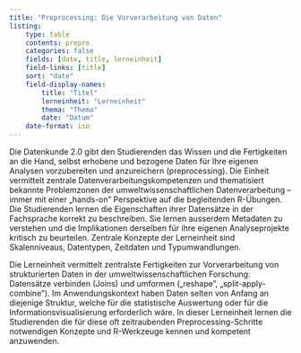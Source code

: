 ```yaml
---
title: "Preprocessing: Die Vorverarbeitung von Daten"
listing: 
    type: table
    contents: prepro
    categories: false
    fields: [date, title, lerneinheit]
    field-links: [title]
    sort: "date"
    field-display-names:
        title: "Titel"
        lerneinheit: "Lerneinheit"
        thema: "Thema"
        date: "Datum"
    date-format: iso
---
```



Die Datenkunde 2.0 gibt den Studierenden das Wissen und die Fertigkeiten an die Hand, selbst erhobene und bezogene Daten für Ihre eigenen Analysen vorzubereiten und anzureichern (preprocessing). Die Einheit vermittelt zentrale Datenverarbeitungskompetenzen und thematisiert bekannte Problemzonen der umweltwissenschaftlichen Datenverarbeitung -- immer mit einer „hands-on" Perspektive auf die begleitenden R-Übungen. Die Studierenden lernen die Eigenschaften ihrer Datensätze in der Fachsprache korrekt zu beschreiben. Sie lernen ausserdem Metadaten zu verstehen und die Implikationen derselben für ihre eigenen Analyseprojekte kritisch zu beurteilen. Zentrale Konzepte der Lerneinheit sind Skalenniveaus, Datentypen, Zeitdaten und Typumwandlungen.

Die Lerneinheit vermittelt zentralste Fertigkeiten zur Vorverarbeitung von strukturierten Daten in der umweltwissenschaftlichen Forschung: Datensätze verbinden (Joins) und umformen („reshape", „split-apply-combine"). Im Anwendungskontext haben Daten selten von Anfang an diejenige Struktur, welche für die statistische Auswertung oder für die Informationsvisualisierung erforderlich wäre. In dieser Lerneinheit lernen die Studierenden die für diese oft zeitraubenden Preprocessing-Schritte notwendigen Konzepte und R-Werkzeuge kennen und kompetent anzuwenden.
